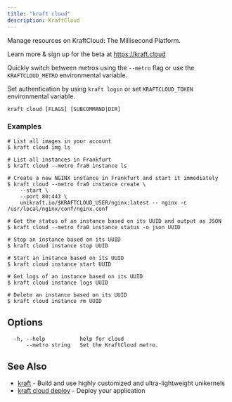 ```yaml
---
title: "kraft cloud"
description: KraftCloud
---
```


Manage resources on KraftCloud: The Millisecond Platform.

Learn more & sign up for the beta at https://kraft.cloud

Quickly switch between metros using the `--metro` flag or use the `KRAFTCLOUD_METRO` environmental variable.

Set authentication by using `kraft login` or set `KRAFTCLOUD_TOKEN` environmental variable.

```console
kraft cloud [FLAGS] [SUBCOMMAND|DIR]
```

### Examples

```console
# List all images in your account
$ kraft cloud img ls

# List all instances in Frankfurt
$ kraft cloud --metro fra0 instance ls

# Create a new NGINX instance in Frankfurt and start it immediately
$ kraft cloud --metro fra0 instance create \
	--start \
	--port 80:443 \
	unikraft.io/$KRAFTCLOUD_USER/nginx:latest -- nginx -c /usr/local/nginx/conf/nginx.conf

# Get the status of an instance based on its UUID and output as JSON
$ kraft cloud --metro fra0 instance status -o json UUID

# Stop an instance based on its UUID
$ kraft cloud instance stop UUID

# Start an instance based on its UUID
$ kraft cloud instance start UUID

# Get logs of an instance based on its UUID
$ kraft cloud instance logs UUID

# Delete an instance based on its UUID
$ kraft cloud instance rm UUID
```

## Options

```text
  -h, --help           help for cloud
      --metro string   Set the KraftCloud metro.
```

## See Also

* [kraft](kraft.md)	 - Build and use highly customized and ultra-lightweight unikernels
* [kraft cloud deploy](/docs/cli/reference/kraft/cloud/deploy)	 - Deploy your application

